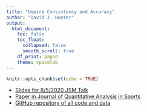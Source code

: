 ```yaml
---
title: "Umpire Consistency and Accuracy"
author: "David J. Hunter"
output:
  html_document:
    toc: false
    toc_float:
      collapsed: false
      smooth_scroll: true
    df_print: paged
    theme: spacelab
---
```


```r
knitr::opts_chunk$set(echo = TRUE)
```

- [Slides for 8/5/2020 JSM Talk](umpire_jsm2020.Rmd)
- [Paper in Journal of Quantitative Analysis in Sports](https://doi.org/10.1515/jqas-2018-0061)
- [GitHub repository of all code and data](https://github.com/djhunter/inconsistency)

